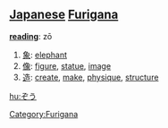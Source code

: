 == [[Japanese]] [[Furigana]] ==                             

'''[[reading]]''': zō

# [[象]]: [[elephant]]
# [[像]]: [[figure]], [[statue]], [[image]]
# [[造]]: [[create]], [[make]], [[physique]], [[structure]]

[[Category:Furigana]]

[[hu:ぞう]]